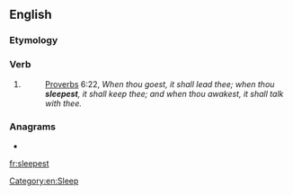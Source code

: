 ==English==

===Etymology===
{{suffix|sleep|est|lang=en}}

===Verb===
{{head|en|verb form}}

# {{en-archaic second-person singular of|sleep}}
#: {{RQ:Authorized Version}} [[Proverbs]] 6:22, ''When thou goest, it shall lead thee; when thou '''sleepest''', it shall keep thee; and when thou awakest, it shall talk with thee.''

===Anagrams===
* {{l|en|steeples}}

[[Category:en:Sleep]]

[[fr:sleepest]]
